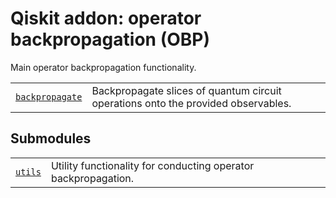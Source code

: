 # Qiskit addon: operator backpropagation (OBP)

<span id="module-qiskit_addon_obp" />

<span id="qiskit-addon-obp" />

Main operator backpropagation functionality.

|                                                                                    |                                                                                   |
| ---------------------------------------------------------------------------------- | --------------------------------------------------------------------------------- |
| [`backpropagate`](qiskit_addon_obp.backpropagate "qiskit_addon_obp.backpropagate") | Backpropagate slices of quantum circuit operations onto the provided observables. |

## Submodules

|                                                                                          |                                                                |
| ---------------------------------------------------------------------------------------- | -------------------------------------------------------------- |
| [`utils`](qiskit_addon_obp.utils#module-qiskit_addon_obp.utils "qiskit_addon_obp.utils") | Utility functionality for conducting operator backpropagation. |
